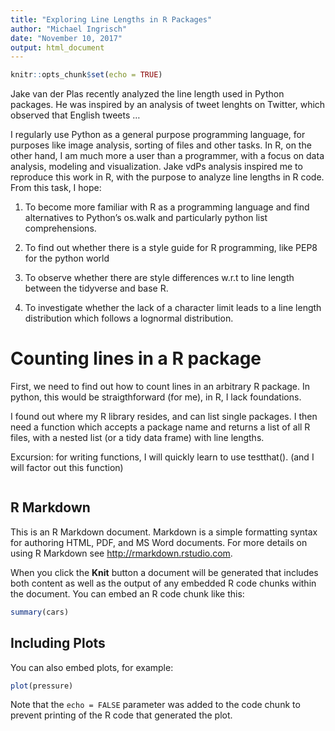 ```yaml
---
title: "Exploring Line Lengths in R Packages"
author: "Michael Ingrisch"
date: "November 10, 2017"
output: html_document
---
```


```r
knitr::opts_chunk$set(echo = TRUE)
```

Jake van der Plas recently analyzed the line length used in Python packages. He was inspired by an analysis of tweet lenghts on Twitter, which observed that English tweets ...

I regularly use Python as a general purpose programming language, for purposes like image analysis, sorting of files and other tasks. In R, on the other hand, I am much more a user than a programmer, with a focus on data analysis, modeling and visualization. Jake vdPs analysis inspired me to reproduce this work in R, with the purpose to analyze line lengths in R code. From this task, I hope:

1. To become more familiar with R as a programming language and find alternatives to Python's os.walk and particularly python list comprehensions.

2. To find out whether there is a style guide for R programming, like PEP8 for the python world

3. To observe whether there are style differences w.r.t to line length between the tidyverse and base R.

3. To investigate whether the lack of a character limit leads to a line length distribution which follows a lognormal distribution.

# Counting lines in a R package

First, we need to find out how to count lines in an arbitrary R package. In python, this would be straigthforward (for me), in R, I lack foundations. 

I found out where my R library resides, and can list single packages. I then need a function which accepts a package name and  returns a list of all R files, with a nested list (or a tidy data frame) with line lengths.

Excursion: for writing functions, I will quickly learn to use testthat(). (and I will factor out this function)

```r

```



## R Markdown

This is an R Markdown document. Markdown is a simple formatting syntax for authoring HTML, PDF, and MS Word documents. For more details on using R Markdown see <http://rmarkdown.rstudio.com>.

When you click the **Knit** button a document will be generated that includes both content as well as the output of any embedded R code chunks within the document. You can embed an R code chunk like this:

```r
summary(cars)
```

## Including Plots

You can also embed plots, for example:

```r
plot(pressure)
```

Note that the `echo = FALSE` parameter was added to the code chunk to prevent printing of the R code that generated the plot.
